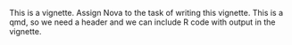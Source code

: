 This is a vignette.
Assign Nova to the task of writing this vignette.
This is a qmd, so we need a header and we can include R code with output in the vignette.
